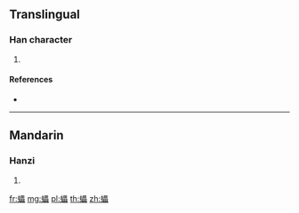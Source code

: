 {{character info/new}}
==Translingual==

===Han character===
{{Han char|rn=142|rad=虫|as=15|sn=21|four=56160|canj=LIWWW}}

# {{defn|Han|sort=虫15}}

====References====
* {{Han ref|kx=1101.290|dkj=33784|dj=1565.070|hdz=42902.130|uh=881D|ud=34845|bh=F641|bd=63041}}

----

==Mandarin==

===Hanzi===
{{cmn-hanzi|pin=[[léi]] ([[lei2]])|wg=lei<sup>2</sup>}}

# {{defn|lang=cmn|sort=虫15}}

[[fr:蠝]]
[[mg:蠝]]
[[pl:蠝]]
[[th:蠝]]
[[zh:蠝]]